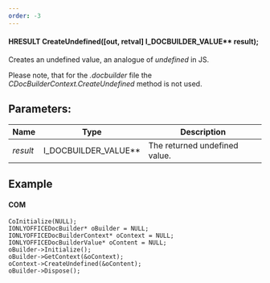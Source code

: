 ```yaml
---
order: -3
---
```

#### HRESULT CreateUndefined(\[out, retval] I\_DOCBUILDER\_VALUE\*\* result);

Creates an undefined value, an analogue of *undefined* in JS.

Please note, that for the *.docbuilder* file the *CDocBuilderContext.CreateUndefined* method is not used.

## Parameters:

| Name     | Type                     | Description                   |
| -------- | ------------------------ | ----------------------------- |
| *result* | I\_DOCBUILDER\_VALUE\*\* | The returned undefined value. |

## Example

#### COM

```
CoInitialize(NULL);
IONLYOFFICEDocBuilder* oBuilder = NULL;
IONLYOFFICEDocBuilderContext* oContext = NULL;
IONLYOFFICEDocBuilderValue* oContent = NULL;
oBuilder->Initialize();
oBuilder->GetContext(&oContext);
oContext->CreateUndefined(&oContent);
oBuilder->Dispose();
```
